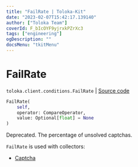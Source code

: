```yaml
---
title: "FailRate | Toloka-Kit"
date: "2023-02-07T15:42:17.139140"
author: ["Toloka Team"]
coverId: F_bIcOYF9yjrxkPZrXc3
tags: ["engineering"]
ogDescription: ""
docsMenu: "tkitMenu"
---
```


# FailRate
`toloka.client.conditions.FailRate` | [Source code](https://github.com/Toloka/toloka-kit/blob/v1.1.3/src/client/conditions.py#L167)

```python
FailRate(
    self,
    operator: CompareOperator,
    value: Optional[float] = None
)
```

Deprecated. The percentage of unsolved captchas.

`FailRate` is used with collectors:
- [Captcha](/docs-new/toloka-kit/reference/toloka.client.collectors.Captcha)
